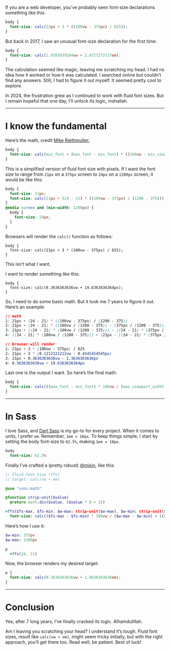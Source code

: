 
If you are a web developer, you’ve probably seen font-size declarations something like this:

~~~css
body {
  font-size: calc(21px + 3 * ((100vw - 375px) / 825));
}
~~~

But back in 2017, I saw an unusual font-size declaration for the first time:

~~~css
body {
  font-size: calc(1.9393939394vw + 2.8727272727em);
}
~~~

The calculation seemed like magic, leaving me scratching my head.
I had no idea how it worked or how it was calculated. 
I searched online but couldn’t find any answers.
Still, I had to figure it out myself. It seemed pretty cool to explore.

In 2024, the frustration grew as I continued to work with fluid font sizes. 
But I remain hopeful that one day, I’ll unlock its logic, inshallah.

---

# I know the fundamental

Here’s the math, credit [Mike Riethmuller:](https://www.madebymike.com.au/writing/fluid-type-calc-examples/)

~~~css
body {
  font-size: calc(min_font + (max_font - min_font) * ((100vw - min_viewport_width) / (max_viewport_width - min_viewport_width)));
}
~~~

This is a simplified version of fluid font size with pixels. 
If I want the font size to range from `21px` on a `375px` screen to `24px` on a `1200px` screen, it would be like this:

~~~css
body {
  font-size: 21px;
  font-size: calc(21px + (24 - 21) * ((100vw - 375px) / (1200 - 375)));
}
@media screen and (min-width: 1200px) {
  body {
    font-size: 24px;
  }
} 
~~~

Browsers will render the `calc()` function as follows:

~~~
body {
  font-size: calc(21px + 3 * (100vw - 375px) / 825);
}
~~~

This isn’t what I want. 

I want to render something like this:

~~~
body {
  font-size: calc(0.3636363636vw + 19.6363636364px);
}
~~~

So, I need to do some basic math. But it took me 7 years to figure it out. 
Here’s an example:

~~~css
// math
1: 21px + (24 - 21) * ((100vw - 375px) / (1200 - 375))
2: 21px + (24 - 21) * ((100vw / (1200 - 375)) - (375px / (1200 - 375)))
3: 21px + ((24 - 21) * (100vw / (1200 - 375))) - ((24 - 21) * (375px / (1200 - 375)))
4: ((24 - 21) * (100vw / (1200 - 375))) + (21px - ((24 - 21) * (375px / (1200 - 375))))  

// browser will render 
1: 21px + 3 * (100vw - 375px) / 825
2: 21px + 3 * (0.1212121212vw - 0.4545454545px)
3: 21px + 0.3636363636vw - 1.3636363636px
4: 0.3636363636vw + 19.6363636364px
~~~

Last one is the output I want. So here’s the final math: 

~~~css
body {
  font-size: calc(((max_font - min_font) * 100vw / (max_viewport_width - min_viewport_width)) + (min_font  - ((max_font - min_font) * min_viewport_width) / (max_viewport_width - min_viewport_width)));
}
~~~

---

# In Sass

I love Sass, and [Dart Sass](https://sass-lang.com/dart-sass/) is my go-to for every project. 
When it comes to units, I prefer `em`. Remember, `1em = 16px`. To keep things simple, I start by setting the body font-size to `62.5%`, making `1em = 10px`.

~~~sass
body
  font-size: 62.5%
~~~

Finally I’ve crafted a (pretty robust) [@mixin](https://sass-lang.com/documentation/at-rules/mixin/), like this:

~~~sass
// Fluid Font Size (ffs)
// target: calc(vw + em)

@use "sass:math"

@function strip-unit($value)
  @return math.div($value, ($value * 0 + 1))

=ffs($fs-max, $fs-min, $w-max: strip-unit($w-max), $w-min: strip-unit($w-min))
  font-size: calc(($fs-max - $fs-min) * 100vw / ($w-max - $w-min) + (($fs-min * .1em) - ($fs-max - $fs-min) * ($w-min * .1em) / ($w-max - $w-min)))
~~~

Here’s how I use it:

~~~sass
$w-min: 375px
$w-max: 1200px

p
  +ffs(24, 21)
~~~

Now, the browser renders my desired target:

~~~css
p {
  font-size: calc(0.3636363636vw + 1.9636363636em);
}
~~~

--- 

# Conclusion

Yes, after 7 long years, I’ve finally cracked its logic. Alhamdulillah.

Am I leaving you scratching your head? 
I understand it’s tough. Fluid font sizes, result like `calc(vw + em)`, 
might seem tricky initially, but with the right approach, 
you’ll get there too. Read well, be patient. Best of luck!